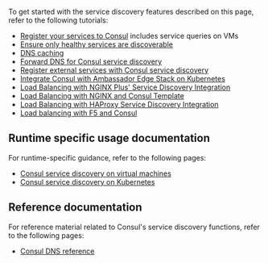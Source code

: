 To get started with the service discovery features described on this page, refer to the following tutorials:

- [Register your services to Consul](/consul/tutorials/get-started-vms/virtual-machine-gs-service-discovery) includes service queries on VMs
- [Ensure only healthy services are discoverable](/consul/tutorials/developer-discovery/service-registration-health-checks)
- [DNS caching](/consul/tutorials/networking/dns-caching)
- [Forward DNS for Consul service discovery](/consul/tutorials/networking/dns-forwarding)
- [Register external services with Consul service discovery](/consul/tutorials/developer-discovery/service-registration-external-services)
- [Integrate Consul with Ambassador Edge Stack on Kubernetes](/consul/tutorials/developer-mesh/service-mesh-gateway-ambassador)
- [Load Balancing with NGINX Plus' Service Discovery Integration](/consul/tutorials/load-balancing/load-balancing-nginx-plus)
- [Load Balancing with NGINX and Consul Template](/consul/tutorials/load-balancing/load-balancing-nginx)
- [Load Balancing with HAProxy Service Discovery Integration](/consul/tutorials/load-balancing/load-balancing-haproxy)
- [Load balancing with F5 and Consul](/consul/tutorials/load-balancing/load-balancing-f5)

## Runtime specific usage documentation

For runtime-specific guidance, refer to the following pages:

- [Consul service discovery on virtual machines](/consul/docs/discover/kvm)
- [Consul service discovery on Kubernetes](/consul/docs/discover/k8s)

## Reference documentation

For reference material related to Consul's service discovery functions, refer to the following pages:

- [Consul DNS reference](/consul/docs/reference/dns)